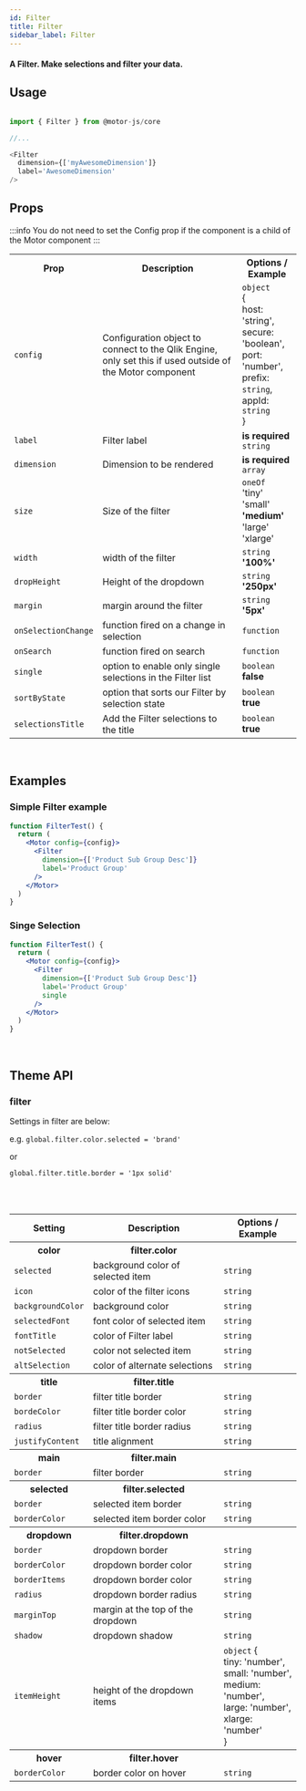 ```yaml
---
id: Filter
title: Filter
sidebar_label: Filter
---
```


#### A Filter. Make selections and filter your data.

## Usage

```javascript

import { Filter } from @motor-js/core

//...

<Filter  
  dimension={['myAwesomeDimension']}
  label='AwesomeDimension'
/>

```

## Props

:::info
You do not need to set the Config prop if the component is a child of the Motor component
:::

<table>
  <tr>
    <th>Prop</th>
    <th>Description</th>
    <th>Options / Example</th>
  </tr>
  <tr>
    <td><code>config</code></td>
    <td>Configuration object to connect to the Qlik Engine, only set this if used outside of the Motor component</td>
    <td>
      <code>object</code> <br />
      &#123; <br />
      host&#58; 'string', <br />
      secure&#58; 'boolean', <br />
      port&#58; 'number', <br />
      prefix&#58; <code>string</code>, <br />
      appId&#58; <code>string</code> <br />
      &#125;
    </td>
  </tr>
  <tr>
    <td>
      <code>label</code>
    </td>
    <td>Filter label</td>
    <td>
      <b>is required</b>
      <br />
      <code>string</code>
    </td>
  </tr>
  <tr>
    <td>
      <code>dimension</code>
    </td>
    <td>Dimension to be rendered</td>
    <td>
      <b>is required</b>
      <br />
      <code>array</code>
    </td>
  </tr>
  <tr>
    <td>
      <code>size</code>
    </td>
    <td>Size of the filter</td>
    <td>
      <code>oneOf</code>
      <br />
      'tiny'
      <br />
      'small'
      <br />
      <b>'medium'</b>
      <br />
      'large'
      <br />
      'xlarge'
    </td>
  </tr>
  <tr>
    <td>
      <code>width</code>
    </td>
    <td>width of the filter</td>
    <td>
      <code>string</code>
      <br />
      <b>'100%'</b>
    </td>
  </tr>
  <tr>
    <td>
      <code>dropHeight</code>
    </td>
    <td>Height of the dropdown</td>
    <td>
      <code>string</code>
      <br />
      <b>'250px'</b>
    </td>
  </tr>
  <tr>
    <td>
      <code>margin</code>
    </td>
    <td>margin around the filter</td>
    <td>
      <code>string</code>
      <br />
      <b>'5px'</b>
    </td>
  </tr>
  <tr>
    <td>
      <code>onSelectionChange</code>
    </td>
    <td>function fired on a change in selection</td>
    <td><code>function</code></td>
  </tr>
  <tr>
    <td>
      <code>onSearch</code>
    </td>
    <td>function fired on search</td>
    <td><code>function</code></td>
  </tr>
  <tr>
    <td>
      <code>single</code>
    </td>
    <td>option to enable only single selections in the Filter list</td>
    <td>
      <code>boolean</code>
      <br />
      <b>false</b>
    </td>
  </tr>
  <tr>
    <td>
      <code>sortByState</code>
    </td>
    <td>option that sorts our Filter by selection state</td>
    <td>
      <code>boolean</code>
      <br />
      <b>true</b>
    </td>
  </tr>
  <tr>
    <td>
      <code>selectionsTitle</code>
    </td>
    <td>Add the Filter selections to the title</td>
    <td>
      <code>boolean</code>
      <br />
      <b>true</b>
    </td>
  </tr>
</table>

<br />

## Examples

### Simple Filter example

```jsx
function FilterTest() {
  return (
    <Motor config={config}>
      <Filter 
        dimension={['Product Sub Group Desc']}
        label='Product Group'
      />
    </Motor>
  )
}
```

### Singe Selection

```jsx
function FilterTest() {
  return (
    <Motor config={config}>
      <Filter 
        dimension={['Product Sub Group Desc']}
        label='Product Group'
        single
      />
    </Motor>
  )
}
```


<br />

## Theme API

### filter

Settings in filter are below:

e.g. <code>global.filter.color.selected = 'brand'</code>

or

<code>global.filter.title.border = '1px solid'</code>

<br />
<br />

<table>
  <tr>
    <th>Setting</th>
    <th>Description</th>
    <th>Options / Example</th>
  </tr>
  <tr>
    <th>color</th>
    <th>filter.color</th>
    <th></th>
  </tr>
  <tr>
    <td>
      <code>selected</code>
    </td>
    <td>background color of selected item</td>
    <td><code>string</code></td>
  </tr>
  <tr>
    <td>
      <code>icon</code>
    </td>
    <td>color of the filter icons</td>
    <td><code>string</code></td>
  </tr>
  <tr>
    <td>
      <code>backgroundColor</code>
    </td>
    <td>background color</td>
    <td><code>string</code></td>
  </tr>
  <tr>
    <td>
      <code>selectedFont</code>
    </td>
    <td>font color of selected item</td>
    <td><code>string</code></td>
  </tr>
  <tr>
    <td>
      <code>fontTitle</code>
    </td>
    <td>color of Filter label</td>
    <td><code>string</code></td>
  </tr>
  <tr>
    <td>
      <code>notSelected</code>
    </td>
    <td>color not selected item</td>
    <td><code>string</code></td>
  </tr>
  <tr>
    <td>
      <code>altSelection</code>
    </td>
    <td>color of alternate selections</td>
    <td><code>string</code></td>
  </tr>
  <tr>
    <th>title</th>
    <th>filter.title</th>
    <th></th>
  </tr>
  <tr>
    <td>
      <code>border</code>
    </td>
    <td>filter title border</td>
    <td><code>string</code></td>
  </tr>
  <tr>
    <td>
      <code>bordeColor</code>
    </td>
    <td>filter title border color</td>
    <td><code>string</code></td>
  </tr>
  <tr>
    <td>
      <code>radius</code>
    </td>
    <td>filter title border radius</td>
    <td><code>string</code></td>
  </tr>
  <tr>
    <td>
      <code>justifyContent</code>
    </td>
    <td>title alignment</td>
    <td><code>string</code></td>
  </tr>
  <tr>
    <th>main</th>
    <th>filter.main</th>
    <th></th>
  </tr>
  <tr>
    <td>
      <code>border</code>
    </td>
    <td>filter border</td>
    <td><code>string</code></td>
  </tr>
  <tr>
    <th>selected</th>
    <th>filter.selected</th>
    <th></th>
  </tr>
  <tr>
    <td>
      <code>border</code>
    </td>
    <td>selected item border</td>
    <td><code>string</code></td>
  </tr>
  <tr>
    <td>
      <code>borderColor</code>
    </td>
    <td>selected item border color</td>
    <td><code>string</code></td>
  </tr>
  <tr>
    <th>dropdown</th>
    <th>filter.dropdown</th>
    <th></th>
  </tr>
  <tr>
    <td>
      <code>border</code>
    </td>
    <td>dropdown border</td>
    <td><code>string</code></td>
  </tr>
  <tr>
    <td>
      <code>borderColor</code>
    </td>
    <td>dropdown border color</td>
    <td><code>string</code></td>
  </tr>
  <tr>
    <td>
      <code>borderItems</code>
    </td>
    <td>dropdown border color</td>
    <td><code>string</code></td>
  </tr>
  <tr>
    <td>
      <code>radius</code>
    </td>
    <td>dropdown border radius</td>
    <td><code>string</code></td>
  </tr>
  <tr>
    <td>
      <code>marginTop</code>
    </td>
    <td>margin at the top of the dropdown</td>
    <td><code>string</code></td>
  </tr>
  <tr>
    <td>
      <code>shadow</code>
    </td>
    <td>dropdown shadow</td>
    <td><code>string</code></td>
  </tr>
  <tr>
    <td>
      <code>itemHeight</code>
    </td>
    <td>height of the dropdown items</td>
    <td>
      <code>object</code>
      &#123;
      <br />
      tiny&#58; 'number',
      <br />
      small&#58; 'number',
      <br />
      medium&#58; 'number',
      <br />
      large&#58; 'number',
      <br />
      xlarge&#58; 'number'
      <br />
      &#125;
    </td>
  </tr>
    <tr>
    <th>hover</th>
    <th>filter.hover</th>
    <th></th>
  </tr>
  <tr>
    <td>
      <code>borderColor</code>
    </td>
    <td>border color on hover</td>
    <td><code>string</code></td>
  </tr>
</table>


